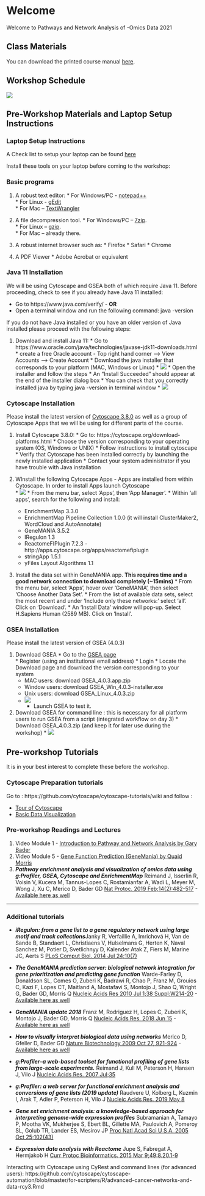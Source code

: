 # Welcome <a id="welcome"></a>

Welcome to Pathways and Network Analysis of -Omics Data 2021  

## Class Materials 

You can download the printed course manual [here](https://drive.google.com/a/bioinformatics.ca/file/d/1HcPuiYUJe69w3_0aNpAfhk7DipcacA6r/view?usp=sharing).  

## Workshop Schedule {#schedule}

![](./images/time_table_pic.png)

## Pre-Workshop Materials and Laptop Setup Instructions {#pre-workshop}

### Laptop Setup Instructions

A Check list to setup your laptop can be found [here](https://forms.gle/xB95kB8JAKKrDejM8)

Install these tools on your laptop before coming to the workshop:

### Basic programs

  1. A robust text editor:
    * For Windows/PC - [notepad++](http://notepad-plus-plus.org/)  
    * For Linux - [gEdit](http://projects.gnome.org/gedit/)  
    * For Mac – [TextWrangler](http://www.barebones.com/products/textwrangler/download.html)
  
  1. A file decompression tool.
    * For Windows/PC – [7zip](http://www.7-zip.org/).  
    * For Linux – [gzip](http://www.gzip.org).   
    * For Mac – already there.
  
  1. A robust internet browser such as:
    * Firefox 
    * Safari
    * Chrome
  
  1. A PDF Viewer
    * Adobe Acrobat or equivalent

### Java 11 Installation
We will be using Cytoscape and GSEA both of which require Java 11.  Before proceeding, check to see if you already have Java 11 installed: 

  * Go to https://www.java.com/verify/  - **OR** 
  * Open a terminal window and run the following command: java -version

If you do not have Java installed or you have an older version of Java installed please proceed with the following steps:

  1. Download and install Java 11:
    * Go to https://www.oracle.com/java/technologies/javase-jdk11-downloads.html
    * create a free Oracle account - Top right hand corner --> View Accounts --> Create Account
    * Download the java installer that corresponds to your platform (MAC, Windows or Linux)
    * ![](./images/java_installation.png)
    * Open the installer and follow the steps
    * An "Install Succeeded" should appear at the end of the installer dialog box
    * You can check that you correctly installed java by typing java -version in terminal window
    * ![](./images/java_version_cmd.png)

### Cytoscape Installation
Please install the latest version of [Cytoscape 3.8.0](https://cytoscape.org/download-platforms.html) as well as a group of Cytoscape Apps that we will be using for different parts of the course.  

  1. Install Cytoscape 3.8.0:
    * Go to: https://cytoscape.org/download-platforms.html
    * Choose the version corresponding to your operating system (OS, Windows or UNIX)
    * Follow instructions to install cytoscape
    * Verify that Cytoscape has been installed correctly by launching the newly installed application
    * Contact your system administrator if you have trouble with Java installation

  1. WInstall the following Cytoscape Apps - Apps are installed from within Cytoscape. In order to install Apps launch Cytoscape  
    * ![](./images/Cytoscape_app_manager.png)
    * From the menu bar, select ‘Apps’, then ‘App Manager’.
    * Within 'all apps', search for the following and install:  
      * EnrichmentMap 3.3.0
      * EnrichmentMap Pipeline Collection 1.0.0 (it will install ClusterMaker2, WordCloud and AutoAnnotate)
      * GeneMANIA 3.5.2
      * IRegulon  1.3
      * ReactomeFIPlugin 7.2.3 - http://apps.cytoscape.org/apps/reactomefiplugin  
      * stringApp 1.5.1
      * yFiles Layout Algorithms	1.1
    
  1. Install the data set within GeneMANIA app. **This requires time and a good network connection to download completely (~15mins)**
    * From the menu bar, select ‘Apps’, hover over ‘GeneMANIA’, then select ‘Choose Another Data Set’.
    * From the list of available data sets, select the most recent and under ‘Include only these networks:’ select ‘all’. Click on ‘Download’.
    * An ‘Install Data’ window will pop-up. Select H.Sapiens Human (2589 MB). Click on ‘Install’.
  
### GSEA Installation  
Please install the latest version of GSEA (4.0.3)  

  1. Download GSEA
    * Go to the [GSEA page](http://www.broadinstitute.org/gsea/index.jsp)    
    * Register (using an institutional email address) 
    * Login 
    * Locate the Download page and download the version corresponding to your system
      * MAC users:  download GSEA_4.0.3.app.zip
      * Window users: download GSEA_Win_4.0.3-installer.exe
      * Unix users: download GSEA_Linux_4.0.3.zip
      * ![](./images/gsea_download_exe.png)
    * Launch GSEA to test it.
  
  1. Download GSEA for command line :  this is necessary for all platform users to run GSEA from a script (integrated workflow on day 3)
    * Download  GSEA_4.0.3.zip (and keep it for later use during the workshop)
    * ![](./images/gsea_download_command.png)

## Pre-workshop Tutorials

It is in your best interest to complete these before the workshop.

### Cytoscape Preparation tutorials
Go to : https://github.com/cytoscape/cytoscape-tutorials/wiki and follow :

  * [Tour of Cytoscape](https://cytoscape.org/cytoscape-tutorials/protocols/tour-of-cytoscape/#/)
  * [Basic Data Visualization](https://cytoscape.org/cytoscape-tutorials/protocols/basic-data-visualization/#/)
  
### Pre-workshop Readings and Lectures

  1. Video Module 1 - [Introduction to Pathway and Network Analysis by Gary Bader](#intro)
  1. Video Module 5 - [Gene Function Prediction (GeneMania) by Quaid Morris](#intro-regulatory-networks)
  1. ***Pathway enrichment analysis and visualization of omics data using g:Profiler, GSEA, Cytoscape and EnrichmentMap*** Reimand J, Isserlin R, Voisin V, Kucera M, Tannus-Lopes C, Rostamianfar A, Wadi L, Meyer M, Wong J, Xu C, Merico D, Bader GD [Nat Protoc. 2019 Feb;14(2):482-517](https://www.nature.com/articles/s41596-018-0103-9) - [Available here as well](http://baderlab.org/Publications#EM_2019)
 
***

### Additional tutorials <a id="additionaltutorials"></a>

  * ***iRegulon: from a gene list to a gene regulatory network using large motif and track collections***Janky R, Verfaillie A, Imrichová H, Van de Sande B, Standaert L, Christiaens V, Hulselmans G, Herten K, Naval Sanchez M, Potier D, Svetlichnyy D, Kalender Atak Z, Fiers M, Marine JC, Aerts S [PLoS Comput Biol. 2014 Jul 24;10(7)](https://journals.plos.org/ploscompbiol/article?id=10.1371/journal.pcbi.1003731) 

  * ***The GeneMANIA prediction server: biological network integration for gene prioritization and predicting gene function*** Warde-Farley D, Donaldson SL, Comes O, Zuberi K, Badrawi R, Chao P, Franz M, Grouios C, Kazi F, Lopes CT, Maitland A, Mostafavi S, Montojo J, Shao Q, Wright G, Bader GD, Morris Q [Nucleic Acids Res 2010 Jul 1;38 Suppl:W214-20](https://academic.oup.com/nar/article/38/suppl_2/W214/1126704) - [Available here as well](http://baderlab.org/Publications#GeneMANIA_original)
  
  * ***GeneMANIA update 2018*** Franz M, Rodriguez H, Lopes C, Zuberi K, Montojo J, Bader GD, Morris Q [Nucleic Acids Res. 2018 Jun 15](https://academic.oup.com/nar/article/46/W1/W60/5038280) - [Available here as well](http://baderlab.org/Publications#GeneMANIA_2018)
  
  * ***How to visually interpret biological data using networks*** Merico D, Gfeller D, Bader GD [Nature Biotechnology 2009 Oct 27, 921-924](https://www.nature.com/articles/nbt.1567)  - [Available here as well](http://baderlab.org/Publications#interpret_networks)
  
  * ***g:Profiler--a web-based toolset for functional profiling of gene lists from large-scale experiments.*** Reimand J, Kull M, Peterson H, Hansen J, Vilo J   [Nucleic Acids Res. 2007 Jul;35](https://www.ncbi.nlm.nih.gov/pmc/articles/PMC1933153/)
  
  * ***g:Profiler: a web server for functional enrichment analysis and conversions of gene lists (2019 update)*** Raudvere U, Kolberg L, Kuzmin I, Arak T, Adler P, Peterson H, Vilo J [Nucleic Acids Res. 2019 May 8](https://academic.oup.com/nar/advance-article/doi/10.1093/nar/gkz369/5486750)
  
  * ***Gene set enrichment analysis: a knowledge-based approach for interpreting genome-wide expression profiles*** Subramanian A, Tamayo P, Mootha VK, Mukherjee S, Ebert BL, Gillette MA, Paulovich A, Pomeroy SL, Golub TR, Lander ES, Mesirov JP [Proc Natl Acad Sci U S A. 2005 Oct 25;102(43)](https://www.ncbi.nlm.nih.gov/pmc/articles/PMC1239896/)
  
  * ***Expression data analysis with Reactome*** Jupe S, Fabregat A, Hermjakob H [Curr  Protoc Bioinformatics. 2015 Mar 9;49:8.20.1-9](https://www.ncbi.nlm.nih.gov/pmc/articles/PMC4407007/)
 
Interacting with Cytoscape using CyRest and command lines (for advanced users):
https://github.com/cytoscape/cytoscape-automation/blob/master/for-scripters/R/advanced-cancer-networks-and-data-rcy3.Rmd


